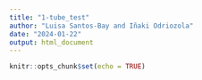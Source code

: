 ```yaml
---
title: "1-tube_test"
author: "Luisa Santos-Bay and Iñaki Odriozola"
date: "2024-01-22"
output: html_document
---
```


```r
knitr::opts_chunk$set(echo = TRUE)
```
